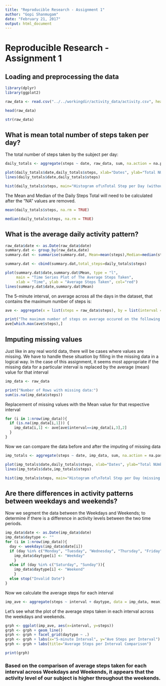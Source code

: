 ```yaml
---
title: "Reproducible Research - Assignment 1"
author: "Gopi Shanmugam"
date: "February 21, 2017"
output: html_document
---
```


# Reproducible Research - Assignment 1

## Loading and preprocessing the data

```r
library(dplyr)
library(ggplot2)

raw_data <- read.csv("../../workingdir/activity_data/activity.csv", header = TRUE, sep = ",")

head(raw_data)
```

```r
str(raw_data)
```

## What is mean total number of steps taken per day?

The total number of steps taken by the subject per day:

```r
daily_totals <- aggregate(steps ~ date, raw_data, sum, na.action = na.pass)

plot(daily_totals$date,daily_totals$steps, xlab="Dates", ylab="Total NUmber of Steps", main="Total Number of Steps taken each day")
lines(daily_totals$date,daily_totals$steps)

hist(daily_totals$steps, main="Histogram of\nTotal Step per Day (without missing data)", xlab="Total Steps per Day", col = "green", border = "white")
```

The Mean and Median of the Daily Steps Total will need to be calculated after the "NA" values are removed.

```r
mean(daily_totals$steps, na.rm = TRUE)
```

```r
median(daily_totals$steps, na.rm = TRUE)
```
        
## What is the average daily activity pattern?

```r
raw_data$date <- as.Date(raw_data$date)
summary.dat <- group_by(raw_data,date) 
summary.dat <- summarise(summary.dat, Mean=mean(steps),Median=median(steps),Min=min(steps),Max=max(steps))

summary.dat <- cbind(summary.dat,total_steps=daily_totals$steps)

plot(summary.dat$date,summary.dat$Mean, type = "l", 
     main = "Time Series Plot of The Average Steps Taken", 
     xlab = "Time", ylab = "Average Steps Taken", col="red")
lines(summary.dat$date,summary.dat$Mean)
```

The 5-minute interval, on average across all the days in the dataset, that contains the maximum number of steps is:

```r
ave <- aggregate(x = list(steps = raw_data$steps), by = list(interval = raw_data$interval), FUN = mean, na.rm = TRUE)

print("The maximum number of steps on average occured on the following Interval:")
ave[which.max(ave$steps),]
```

## Imputing missing values

Just like in any real world data, there will be cases where values are missing. We have to handle these situation by filling in the missing data in a logical way. In the case of this assignment, it seems most appropriate if the missing data for a particular interval is replaced by the average (mean) value for that interval

```r
imp_data <- raw_data

print("Number of Rows with missing data:")
sum(is.na(imp_data$steps))
```

Replacement of missing values with the Mean value for that respective interval

```r
for (i in 1:nrow(imp_data)){
  if (is.na(imp_data[i,1])) {
    imp_data[i,1] <- ave[ave$interval==imp_data[i,3],2]
  }
}
```

Now we can compare the data before and after the imputing of missing data

```r
imp_totals <- aggregate(steps ~ date, imp_data, sum, na.action = na.pass)

plot(imp_totals$date,daily_totals$steps, xlab="Dates", ylab="Total NUmber of Steps", main="Total Number of Steps taken each day")
lines(imp_totals$date,imp_totals$steps)

hist(imp_totals$steps, main="Histogram of\nTotal Step per Day (missing data replced)", xlab="Total Steps per Day", col = "blue", border = "white")
```

## Are there differences in activity patterns between weekdays and weekends?

Now we segment the data between the Weekdays and Weekends; to determine if there is a difference in activity levels between the two time periods.

```r
imp_data$date <- as.Date(imp_data$date)
imp_data$daytype <- ""
for (i in 1:nrow(imp_data)){
  day <- weekdays(imp_data$date[i])
  if (day %in% c("Monday", "Tuesday", "Wednesday", "Thursday", "Friday")) {
    imp_data$daytype[i] <- "Weekday"
    }
  else if (day %in% c("Saturday", "Sunday")){
    imp_data$daytype[i] <- "Weekend"
    }
  else stop("Invalid Date")
}
```

Now we calculate the average steps for each interval

```r
imp_ave <- aggregate(steps ~ interval + daytype, data = imp_data, mean)
```

Let's see what the plot of the average steps taken in each interval across the weekdays and weekends.

```r
grph <- ggplot(imp_ave, aes(x=interval, y=steps))
grph <- grph + geom_line()
grph <- grph + facet_grid(daytype ~ .)
grph <- grph + labs(x="5-minute Interval", y="Ave Steps per Interval")
grph <- grph + labs(title="Average Steps per Interval Comparison")

print(grph)
```

### Based on the comparison of average steps taken for each interval across Weekdays and Weekends, it appears that the **activity level of our subject is higher throughout the weekends.** 